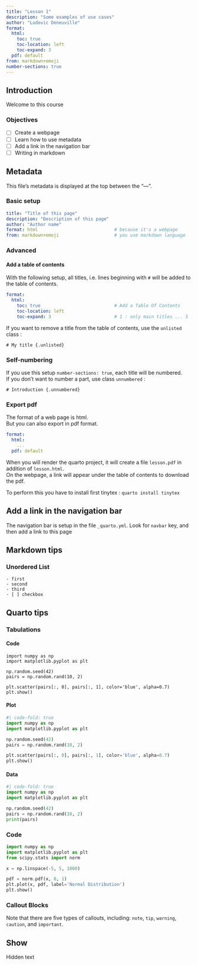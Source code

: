 ```yaml
---
title: "Lesson 1"
description: "Some examples of use cases"
author: "Ludovic Deneuville"
format:
  html:
    toc: true
    toc-location: left
    toc-expand: 3
  pdf: default
from: markdown+emoji
number-sections: true
---
```


## Introduction {.unnumbered}

Welcome to this course


### Objectives {.unnumbered}

- [ ] Create a webpage
- [ ] Learn how to use metadata
- [ ] Add a link in the navigation bar
- [ ] Writing in markdown


## Metadata

This file's metadata is displayed at the top between the "---".

### Basic setup

```yaml
title: "Title of this page"
description: "Description of this page"
author: "Author name"
format: html                             # because it's a webpage
from: markdown+emoji                     # you use markdown language
```

### Advanced

#### Add a table of contents

With the following setup, all titles, i.e. lines beginning with `#` will be added to the table of contents.

```yaml
format:
  html:
    toc: true                            # Add a Table Of Contents
    toc-location: left
    toc-expand: 3                        # 1 : only main titles ... 5 : highly detailed
```

If you want to remove a title from the table of contents, use the `unlisted` class :

```
# My title {.unlisted}
```

### Self-numbering

If you use this setup `number-sections: true`, each title will be numbered.  
If you don't want to number a part, use class `unnumbered` :

```
# Introduction {.unnumbered}
```


### Export pdf

The format of a web page is html.  
But you can also export in pdf format.

```yaml
format:
  html:
    ...
  pdf: default
```

When you will render the quarto project, it will create a file `lesson.pdf` in addition of `lesson.html`.  
On the webpage, a link will appear under the table of contents to download the pdf.

:::::: {.callout-note}
To perform this you have to install first tinytex : `quarto install tinytex`
:::


## Add a link in the navigation bar

The navigation bar is setup in the file `_quarto.yml`.
Look for `navbar` key, and then add a link to this page



## Markdown tips

### Unordered List

```
- first
- second
- third
- [ ] checkbox
```



## Quarto tips


### Tabulations

::: {.panel-tabset}

#### Code

``` .python
import numpy as np
import matplotlib.pyplot as plt

np.random.seed(42)
pairs = np.random.rand(10, 2)

plt.scatter(pairs[:, 0], pairs[:, 1], color='blue', alpha=0.7)
plt.show()
```

#### Plot

``` python
#| code-fold: true
import numpy as np
import matplotlib.pyplot as plt

np.random.seed(42)
pairs = np.random.rand(10, 2)

plt.scatter(pairs[:, 0], pairs[:, 1], color='blue', alpha=0.7)
plt.show()
```

#### Data

``` python
#| code-fold: true
import numpy as np
import matplotlib.pyplot as plt

np.random.seed(42)
pairs = np.random.rand(10, 2)
print(pairs)
```

:::



### Code

```python

import numpy as np
import matplotlib.pyplot as plt
from scipy.stats import norm

x = np.linspace(-5, 5, 1000)

pdf = norm.pdf(x, 0, 1)
plt.plot(x, pdf, label='Normal Distribution')
plt.show()
```


### Callout Blocks

:::{.callout-note}
Note that there are five types of callouts, including:
`note`, `tip`, `warning`, `caution`, and `important`.
:::


::: {.callout-tip collapse="true"}
## Show

Hidden text
:::
